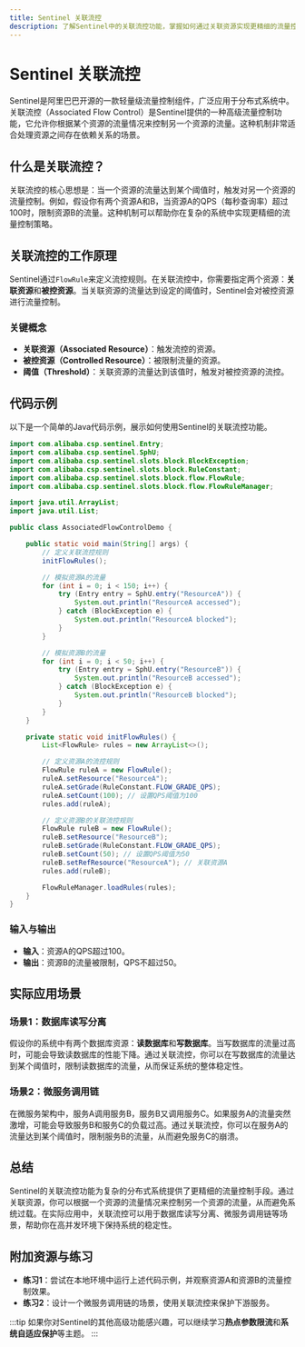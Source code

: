 ```yaml
---
title: Sentinel 关联流控
description: 了解Sentinel中的关联流控功能，掌握如何通过关联资源实现更精细的流量控制策略。
---
```


# Sentinel 关联流控

Sentinel是阿里巴巴开源的一款轻量级流量控制组件，广泛应用于分布式系统中。关联流控（Associated Flow Control）是Sentinel提供的一种高级流量控制功能，它允许你根据某个资源的流量情况来控制另一个资源的流量。这种机制非常适合处理资源之间存在依赖关系的场景。

## 什么是关联流控？

关联流控的核心思想是：当一个资源的流量达到某个阈值时，触发对另一个资源的流量控制。例如，假设你有两个资源A和B，当资源A的QPS（每秒查询率）超过100时，限制资源B的流量。这种机制可以帮助你在复杂的系统中实现更精细的流量控制策略。

## 关联流控的工作原理

Sentinel通过`FlowRule`来定义流控规则。在关联流控中，你需要指定两个资源：**关联资源**和**被控资源**。当关联资源的流量达到设定的阈值时，Sentinel会对被控资源进行流量控制。

### 关键概念

- **关联资源（Associated Resource）**：触发流控的资源。
- **被控资源（Controlled Resource）**：被限制流量的资源。
- **阈值（Threshold）**：关联资源的流量达到该值时，触发对被控资源的流控。

## 代码示例

以下是一个简单的Java代码示例，展示如何使用Sentinel的关联流控功能。

```java
import com.alibaba.csp.sentinel.Entry;
import com.alibaba.csp.sentinel.SphU;
import com.alibaba.csp.sentinel.slots.block.BlockException;
import com.alibaba.csp.sentinel.slots.block.RuleConstant;
import com.alibaba.csp.sentinel.slots.block.flow.FlowRule;
import com.alibaba.csp.sentinel.slots.block.flow.FlowRuleManager;

import java.util.ArrayList;
import java.util.List;

public class AssociatedFlowControlDemo {

    public static void main(String[] args) {
        // 定义关联流控规则
        initFlowRules();

        // 模拟资源A的流量
        for (int i = 0; i < 150; i++) {
            try (Entry entry = SphU.entry("ResourceA")) {
                System.out.println("ResourceA accessed");
            } catch (BlockException e) {
                System.out.println("ResourceA blocked");
            }
        }

        // 模拟资源B的流量
        for (int i = 0; i < 50; i++) {
            try (Entry entry = SphU.entry("ResourceB")) {
                System.out.println("ResourceB accessed");
            } catch (BlockException e) {
                System.out.println("ResourceB blocked");
            }
        }
    }

    private static void initFlowRules() {
        List<FlowRule> rules = new ArrayList<>();

        // 定义资源A的流控规则
        FlowRule ruleA = new FlowRule();
        ruleA.setResource("ResourceA");
        ruleA.setGrade(RuleConstant.FLOW_GRADE_QPS);
        ruleA.setCount(100); // 设置QPS阈值为100
        rules.add(ruleA);

        // 定义资源B的关联流控规则
        FlowRule ruleB = new FlowRule();
        ruleB.setResource("ResourceB");
        ruleB.setGrade(RuleConstant.FLOW_GRADE_QPS);
        ruleB.setCount(50); // 设置QPS阈值为50
        ruleB.setRefResource("ResourceA"); // 关联资源A
        rules.add(ruleB);

        FlowRuleManager.loadRules(rules);
    }
}
```

### 输入与输出

- **输入**：资源A的QPS超过100。
- **输出**：资源B的流量被限制，QPS不超过50。

## 实际应用场景

### 场景1：数据库读写分离

假设你的系统中有两个数据库资源：**读数据库**和**写数据库**。当写数据库的流量过高时，可能会导致读数据库的性能下降。通过关联流控，你可以在写数据库的流量达到某个阈值时，限制读数据库的流量，从而保证系统的整体稳定性。

### 场景2：微服务调用链

在微服务架构中，服务A调用服务B，服务B又调用服务C。如果服务A的流量突然激增，可能会导致服务B和服务C的负载过高。通过关联流控，你可以在服务A的流量达到某个阈值时，限制服务B的流量，从而避免服务C的崩溃。

## 总结

Sentinel的关联流控功能为复杂的分布式系统提供了更精细的流量控制手段。通过关联资源，你可以根据一个资源的流量情况来控制另一个资源的流量，从而避免系统过载。在实际应用中，关联流控可以用于数据库读写分离、微服务调用链等场景，帮助你在高并发环境下保持系统的稳定性。

## 附加资源与练习

- **练习1**：尝试在本地环境中运行上述代码示例，并观察资源A和资源B的流量控制效果。
- **练习2**：设计一个微服务调用链的场景，使用关联流控来保护下游服务。

:::tip
如果你对Sentinel的其他高级功能感兴趣，可以继续学习**热点参数限流**和**系统自适应保护**等主题。
:::
